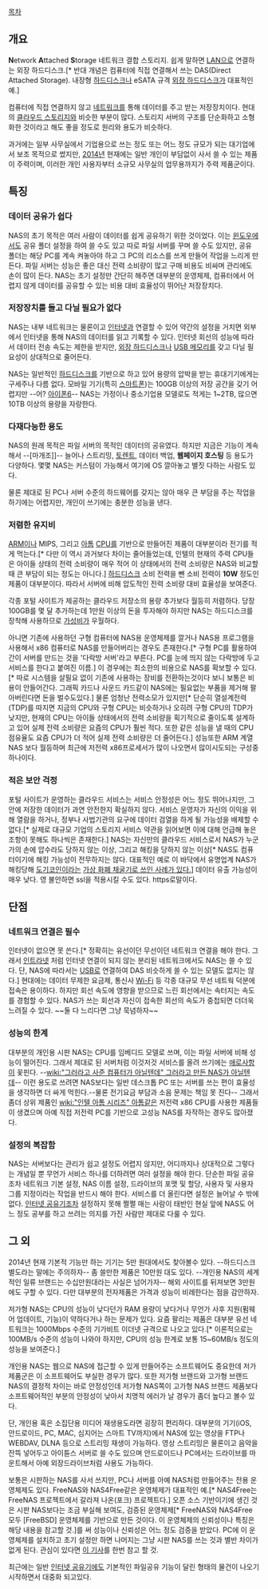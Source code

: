[[목차]]

== 개요 ==
'''N'''etwork '''A'''ttached '''S'''torage 네트워크 결합 스토리지. 쉽게 말하면 [[LAN]]으로 연결하는 외장 하드디스크.[* 반대 개념은 컴퓨터에 직접 연결해서 쓰는 DAS(Direct Attached Storage). 내장형 [[하드디스크]]나 eSATA 규격 [[외장 하드디스크]]가 대표적인 예.]

컴퓨터에 직접 연결하지 않고 [[네트워크]]를 통해 데이터를 주고 받는 저장장치이다. 현대의 [[클라우드 스토리지]]와 비슷한 부분이 많다. 스토리지 서버의 구조를 단순화하고 소형화한 것이라고 해도 좋을 정도로 원리와 용도가 비슷하다. 

과거에는 일부 사무실에서 기업용으로 쓰는 정도 또는 어느 정도 규모가 되는 대기업에서 보조 목적으로 썼지만, [[2014년]] 현재에는 일반 개인이 부담없이 사서 쓸 수 있는 제품이 주력이며, 이러한 개인 사용자부터 소규모 사무실의 업무용까지가 주력 제품군이다.

== 특징 ==
=== 데이터 공유가 쉽다 ===
NAS의 초기 목적은 여러 사람이 데이터를 쉽게 공유하기 위한 것이었다. 이는 [[윈도우]]에서도 공유 폴더 설정을 하여 쓸 수도 있고 따로 파일 서버를 꾸며 쓸 수도 있지만, 공유 폴더는 해당 PC를 계속 켜놓아야 하고 그 PC의 리소스를 쓰게 만들어 작업을 느리게 만든다. 파일 서버는 성능은 좋은 대신 전력 소비량이 많고 구매 비용도 비싸며 관리에도 손이 많이 든다. NAS는 초기 설정만 간단히 해주면 대부분의 운영체제, 컴퓨터에서 어렵지 않게 데이터를 공유할 수 있는 비용 대비 효율성이 뛰어난 저장장치다.

=== 저장장치를 들고 다닐 필요가 없다 ===
NAS는 내부 네트워크는 물론이고 [[인터넷]]과 연결할 수 있어 약간의 설정을 거치면 외부에서 인터넷을 통해 NAS의 데이터를 읽고 기록할 수 있다. 인터넷 회선의 성능에 따라서 데이터 전송 속도는 제한을 받지만, [[외장 하드디스크]]나 [[USB 메모리]]를 갖고 다닐 필요성이 상대적으로 줄어든다.

NAS는 일반적인 [[하드디스크]]를 기반으로 하고 있어 용량의 압박을 받는 휴대기기에게는 구세주나 다름 없다. 모바일 기기(특히 [[스마트폰]])는 100GB 이상의 저장 공간을 갖기 어렵지만 --어?  [[아이폰6]]-- NAS는 가정이나 중소기업용 모델로도 적게는 1~2TB, 많으면 10TB 이상의 용량을 자랑한다.

=== 다재다능한 용도 ===
NAS의 원래 목적은 파일 서버의 목적인 데이터의 공유였다. 하지만 지금은 기능이 계속해서 --[마개조]]-- 늘어나  스트리밍, [[토렌트]], 데이터 백업, '''웹페이지 호스팅''' 등 용도가 다양하다. 몇몇 NAS는 커스텀이 가능해서 여기에 OS 깔아놓고 별짓 다하는 사람도 있다.

물론 제대로 된 PC나 서버 수준의 하드웨어를 갖지는 않아 매우 큰 부담을 주는 작업을 하기에는 어렵지만, 개인이 쓰기에는 충분한 성능을 낸다.

=== 저렴한 유지비 ===
[[ARM(CPU)|ARM]]이나 MIPS, 그리고 [[인텔 아톰 시리즈|아톰]] [[CPU]]를 기반으로 만들어진 제품이 대부분이라 전기를 적게 먹는다.[* 다만 이 역시 과거보다 차이는 줄어들었는데, 인텔의 현재의 주력 CPU들은 아이들 상태의 전력 소비량이 매우 적어 이 상태에서의 전력 소비량은 NAS와 비교할 때 큰 부담이 되는 정도는 아니다.] [[하드디스크]] 소비 전력을 뺀 소비 전력이 '''10W''' 정도인 제품이 대부분이다. 따라서 서버에 비해 압도적인 전력 소비량 대비 효율성을 보여준다.

각종 포털 사이트가 제공하는 클라우드 저장소의 용량 추가보다 월등히 저렴하다. 당장 100GB를 몇 달 추가하는데 1만원 이상의 돈을 투자해야 하지만 NAS는 하드디스크를 장착해 사용하므로 [[가성비]]가 우월하다.

아니면 기존에 사용하던 구형 컴퓨터에 NAS용 운영체제를 깔거나 NAS용 프로그램을 사용해서 x86 컴퓨터로 NAS를 만들어버리는 경우도 존재한다.[* 구형 PC를 활용하여 간이 서버를 만드는 것을 '다락방 서버'라고 부른다. PC를 눈에 띄지 않는 다락방에 두고 서비스를 한다고 붙여진 이름.] 이 경우에는 최소한의 비용으로 NAS를 확보할 수 있다.[* 따로 시스템을 살필요 없이 기존에 사용하는 장비를 전환하는것이다 보니 보통은 비용이 안들어간다. 그래픽 카드나 사운드 카드같이 NAS에는 필요없는 부품을 제거해 팔아버린다면 돈을 벌수도있다.]  물론 엄청난 전력소모가 있지만[* 단순히 열설계전력(TDP)를 따지면 지금의 CPU와 구형 CPU는 비슷하거나 오히려 구형 CPU의 TDP가 낮지만, 현재의 CPU는 아이들 상태에서의 전력 소비량을 획기적으로 줄이도록 설계하고 있어 실제 전력 소비량은 요즘의 CPU가 훨씬 적다. 또한 같은 성능을 낼 때의 CPU 점유율도 요즘 CPU가 더 적어 실제 전력 소비량은 더 줄어든다.] 성능또한 ARM 계열 NAS 보다 월등하며 최근에 저전력 x86프로세서가 많이 나오면서 많이시도되는 구성중 하나이다.

=== 적은 보안 걱정 ===
포털 사이트가 운영하는 클라우드 서비스는 서비스 안정성은 어느 정도 뛰어나지만, 그 안에 저장한 데이터가 과연 안전한지 확실하지 않다. 서비스 운영자가 자신의 이익을 위해 열람을 하거나, 정부나 사법기관의 요구에 데이터 검열을 하게 될 가능성을 배제할 수 없다.[* 실제로 대규모 기업의 스토리지 서비스 약관을 읽어보면 이에 대해 언급해 놓은 조항이 못해도 하나씩은 존재한다.] NAS는 자신만의 클라우드 서비스로서 NAS가 누군가의 손에 압수라도 당하지 않는 이상, 그리고 해킹을 당하지 않는 이상[* NAS도 컴퓨터이기에 해킹 가능성이 전무하지는 않다. 대표적인 예로 이 바닥에서 유명업계 NAS가 해킹당해 [[Shibe doge|도기코인]]이라는 [http://news.naver.com/main/read.nhn?mode=LS2D&mid=shm&sid1=105&sid2=283&oid=092&aid=0002055034 가상 화폐 채굴기로 쓰인 사례가 있다.]] 데이터 유출 가능성이 매우 낮다. 영 불안하면 ssl을 적용시킬 수도 있다. https로말이다.

== 단점 ==
=== 네트워크 연결은 필수 ===
인터넷이 없으면 못 쓴다.[* 정확히는 유선이던 무선이던 네트워크 연결을 해야 한다. 그래서 [[인트라넷]] 처럼 인터넷 연결이 되지 않는 분리된 네트워크에서도 NAS는 쓸 수 있다. 단, NAS에 따라서는 [[USB]]로 연결하여 DAS 비슷하게 쓸 수 있는 모델도 없지는 않다.] 현대에는 데이터 무제한 요금제, 통신사 [[Wi-Fi]] 등 각종 대규모 무선 네트웍 덕분에 접속은 용이하다. 하지만 회선 속도에 영향을 받으므로 느린 회선에서는 속터지는 속도를 경험할 수 있다. NAS가 쓰는 회선과 자신이 접속한 회선의 속도가 중첩되면 더더욱 느려질 수 있다. ~~둘 다 느리다면 그냥 묵념하자~~ 

=== 성능의 한계 ===
대부분의 개인용 시판 NAS는 CPU를 임베디드 모델로 쓰며, 이는 파일 서버에 비해 성능이 떨어진다. 그래서 제대로 된 서버처럼 이것저것 서비스를 올려 쓰기에는 [[애로사항]]이 꽃핀다. --[[wiki:"그러라고 사준 컴퓨터가 아닐텐데" 그러라고 만든 NAS가 아닐텐데]]-- 이런 용도로 쓰려면 NAS보다는 일반 데스크톱 PC 또는 서버를 쓰는 편이 효율성을 생각하면 더 싸게 먹힌다.--물론 전기요금 부담과 소음 문제는 책임 못 진다-- 그래서 좀더 상위 제품인 [[wiki:"인텔 아톰 시리즈" 아톰]]같은 저전력 x86 CPU를 사용한 제품들이 생겼으며 아예 직접 저전력 PC를 기반으로 고성능 NAS를 자작하는 경우도 많아졌다.

=== 설정의 복잡함 ===
NAS는 서버보다는 관리가 쉽고 설정도 어렵지 않지만, 어디까지나 상대적으로 그렇다는 개념일 뿐 무언가 서비스 하나를 더하려면 여러 설정을 해야 한다. 단순한 파일 공유조차 네트워크 기본 설정, NAS 이름 설정, 드라이브의 포맷 및 할당, 사용자 및 사용자 그룹 지정이라는 작업을 반드시 해야 한다. 서비스를 더 올린다면 설정은 늘어날 수 밖에 없다. [[인터넷 공유기]]조차 설정하지 못해 쩔쩔 매는 사람이 태반인 현실 앞에 NAS도 어느 정도 공부를 하고 쓰려는 의지를 가진 사람만 제대로 다룰 수 있다.

== 그 외 ==
2014년 현재 기본적 기능만 하는 기기는 5만 원대에서도 찾아볼수 있다. --하드디스크 별도라는 말에는 주의하자-- 좀 쓸만한 제품은 10만원 대도 있다. --개인용 NAS의 세계적인 일류 브랜드는 수십만원대라는 사실은 넘어가자-- 해외 사이트를 뒤져보면 3만원에도 구할 수 있다. 다만 대부분의 전자제품은 가격과 성능이 비례한다는 점을 감안하자. 

저가형 NAS는 CPU의 성능이 낮다던가 RAM 용량이 낮다거나 무언가 사후 지원(펌웨어 업데이트, 기능)이 약하다거나 하는 문제가 있다. 요즘 팔리는 제품은 대부분 유선 네트워크는 1000Mbps 수준의 기가비트 이더넷 규격으로 나오고 있다.[* 이론적으로는 100MB/s 수준의 성능이 나와야 하지만, CPU의 성능 한계로 보통 15~60MB/s 정도의 성능을 보여준다.]

개인용 NAS는 웹으로 NAS에 접근할 수 있게 만들어주는 소프트웨어도 중요한데 저가 제품군은 이 소프트웨어도 부실한 경우가 많다. 또한 저가형 브랜드와 고가형 브랜드 NAS의 결정적 차이는 바로 안정성인데 저가형 NAS쪽이 고가형 NAS 브랜드 제품보다 소프트웨어적인 부분의 안정성이 낮아서 치명적 에러가 날 경우가 좀더 높다고 볼수 있다. 

단, 개인용 혹은 소집단용 미디어 재생용도라면 굉장히 편리하다. 대부분의 기기(iOS, 안드로이드, PC, MAC, 심지어는 스마트 TV까지)에서 NAS에 있는 영상을 FTP나 WEBDAV, DLNA 등으로 스트리밍 재생이 가능하다. 영상 스트리밍은 물론이고 음악을 잔뜩 넣어두고 아이튠스 서버로 쓸 수도 있으며 안드로이드나 PC에서는 드라이브를 마운트해서 아예 외장드라이브처럼 사용도 가능하다.

보통은 시판하는 NAS를 사서 쓰지만, PC나 서버를 아예 NAS처럼 만들어주는 전용 운영체제도 있다. FreeNAS와 NAS4Free같은 운영체제가 대표적인 예.[* NAS4Free는 FreeNAS 프로젝트에서 갈라져 나온(포크) 프로젝트다.] 오픈 소스 기반이기에 생긴 것은 시판 NAS보다는 조금 부실해 보여도, 검증된 운영체제[* FreeNAS와 NAS4Free 모두 [FreeBSD] 운영체제를 기반으로 만든 것이다. 이 운영체제의 신뢰성이나 특징은 해당 내용을 참고할 것.]를 써 성능이나 신뢰성은 어느 정도 검증을 받았다. PC에 이 운영체제를 설치하고 초기 설정만 하면 나머지는 그냥 시판 NAS를 쓰는 것과 별반 차이가 없게 된다. 관심이 있다면 [http://navercast.naver.com/magazine_contents.nhn?rid=2864&pc&contents_id=63464 이 기사]를 한번 참고 할 것. 

최근에는 일반 [[인터넷 공유기]]에도 기본적인 파일공유 기능이 달린 형태의 물건이 나오기 시작하면서 대중화 되고있다.
